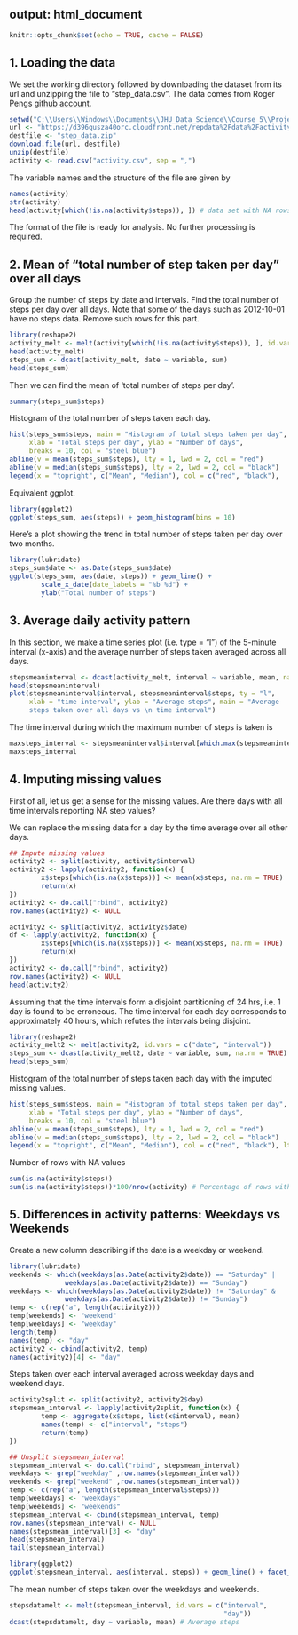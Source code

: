 
output: html_document
---

```{r setup, include=FALSE}
knitr::opts_chunk$set(echo = TRUE, cache = FALSE)
```

1. Loading the data
-------------------

We set the working directory followed by downloading the dataset from its url and unzipping the file to "step_data.csv". The data comes from Roger Pengs [github account](https://github.com/rdpeng/RepData_PeerAssessment1).

```{r load data}
setwd("C:\\Users\\Windows\\Documents\\JHU_Data_Science\\Course_5\\Project_1\\")
url <- "https://d396qusza40orc.cloudfront.net/repdata%2Fdata%2Factivity.zip"
destfile <- "step_data.zip"
download.file(url, destfile)
unzip(destfile)
activity <- read.csv("activity.csv", sep = ",")
```

The variable names and the structure of the file are given by
```{r activity details}
names(activity)
str(activity)
head(activity[which(!is.na(activity$steps)), ]) # data set with NA rows removed
```
The format of the file is ready for analysis. No further processing is required. 

2. Mean of "total number of step taken per day" over all days
-------------------------------------------------------------

Group the number of steps by date and intervals. Find the total number of steps per day over all days. Note that some of the days such as 2012-10-01 have no steps data. Remove such rows for this part.

```{r steps mean}
library(reshape2)
activity_melt <- melt(activity[which(!is.na(activity$steps)), ], id.vars = c("date", "interval"))
head(activity_melt)
steps_sum <- dcast(activity_melt, date ~ variable, sum)
head(steps_sum)
```

Then we can find the mean of 'total number of steps per day'.
```{r total steps per day summary}
summary(steps_sum$steps)
```

Histogram of the total number of steps taken each day.
```{r total step per day histogram}
hist(steps_sum$steps, main = "Histogram of total steps taken per day",
     xlab = "Total steps per day", ylab = "Number of days", 
     breaks = 10, col = "steel blue")
abline(v = mean(steps_sum$steps), lty = 1, lwd = 2, col = "red")
abline(v = median(steps_sum$steps), lty = 2, lwd = 2, col = "black")
legend(x = "topright", c("Mean", "Median"), col = c("red", "black"),       lty = c(1, 2), lwd = c(2, 2))
```

Equivalent ggplot.
```{r ggplot histogram}
library(ggplot2)
ggplot(steps_sum, aes(steps)) + geom_histogram(bins = 10)
```

Here's a plot showing the trend in total number of steps taken per day over two months.
```{r total steps trend}
library(lubridate)
steps_sum$date <- as.Date(steps_sum$date)
ggplot(steps_sum, aes(date, steps)) + geom_line() +            
        scale_x_date(date_labels = "%b %d") + 
        ylab("Total number of steps")
```

3. Average daily activity pattern
---------------------------------

In this section, we make a time series plot (i.e. type = "l") of the 5-minute interval (x-axis) and the average number of steps taken averaged across all days.

```{r time series plot}
stepsmeaninterval <- dcast(activity_melt, interval ~ variable, mean, na.rm = TRUE)
head(stepsmeaninterval)
plot(stepsmeaninterval$interval, stepsmeaninterval$steps, ty = "l", 
     xlab = "time interval", ylab = "Average steps", main = "Average 
     steps taken over all days vs \n time interval")
```

The time interval during which the maximum number of steps is taken is

```{r max steps}
maxsteps_interval <- stepsmeaninterval$interval[which.max(stepsmeaninterval$steps)]
maxsteps_interval
```

4. Imputing missing values
--------------------------

First of all, let us get a sense for the missing values. Are there days with all time intervals reporting NA step values? 

We can replace the missing data for a day by the time average over all other days. 
```{r impute missing days data}
## Impute missing values
activity2 <- split(activity, activity$interval)
activity2 <- lapply(activity2, function(x) {
        x$steps[which(is.na(x$steps))] <- mean(x$steps, na.rm = TRUE)
        return(x)
})
activity2 <- do.call("rbind", activity2)
row.names(activity2) <- NULL

activity2 <- split(activity2, activity2$date)
df <- lapply(activity2, function(x) {
        x$steps[which(is.na(x$steps))] <- mean(x$steps, na.rm = TRUE)
        return(x)
})
activity2 <- do.call("rbind", activity2)
row.names(activity2) <- NULL
head(activity2)
```
Assuming that the time intervals form a disjoint partitioning of 24 hrs, i.e. 1 day is found to be erroneous. The time interval for each day corresponds to approximately 40 hours, which refutes the intervals being disjoint.

```{r steps mean2}
library(reshape2)
activity_melt2 <- melt(activity2, id.vars = c("date", "interval"))
steps_sum <- dcast(activity_melt2, date ~ variable, sum, na.rm = TRUE)
head(steps_sum)
```
Histogram of the total number of steps taken each day with the imputed missing values.
```{r total step per day histogram2}
hist(steps_sum$steps, main = "Histogram of total steps taken per day", 
     xlab = "Total steps per day", ylab = "Number of days", 
     breaks = 10, col = "steel blue")
abline(v = mean(steps_sum$steps), lty = 1, lwd = 2, col = "red")
abline(v = median(steps_sum$steps), lty = 2, lwd = 2, col = "black")
legend(x = "topright", c("Mean", "Median"), col = c("red", "black"), lty = c(2, 1), lwd = c(2, 2))
```

Number of rows with NA values
```{r NA row num}
sum(is.na(activity$steps))
sum(is.na(activity$steps))*100/nrow(activity) # Percentage of rows with missing values
```

5. Differences in activity patterns: Weekdays vs Weekends
---------------------------------------------------------

Create a new column describing if the date is a weekday or weekend.

```{r weekday status}
library(lubridate)
weekends <- which(weekdays(as.Date(activity2$date)) == "Saturday" |
              weekdays(as.Date(activity2$date)) == "Sunday")
weekdays <- which(weekdays(as.Date(activity2$date)) != "Saturday" &
              weekdays(as.Date(activity2$date)) != "Sunday")
temp <- c(rep("a", length(activity2)))
temp[weekends] <- "weekend"
temp[weekdays] <- "weekday"
length(temp)
names(temp) <- "day"
activity2 <- cbind(activity2, temp)
names(activity2)[4] <- "day"
```

Steps taken over each interval averaged across weekday days and weekend days.

```{r}
activity2split <- split(activity2, activity2$day)
stepsmean_interval <- lapply(activity2split, function(x) {
        temp <- aggregate(x$steps, list(x$interval), mean)
        names(temp) <- c("interval", "steps")
        return(temp)
})

## Unsplit stepsmean_interval
stepsmean_interval <- do.call("rbind", stepsmean_interval)
weekdays <- grep("weekday" ,row.names(stepsmean_interval))
weekends <- grep("weekend" ,row.names(stepsmean_interval))
temp <- c(rep("a", length(stepsmean_interval$steps)))
temp[weekdays] <- "weekdays"
temp[weekends] <- "weekends"
stepsmean_interval <- cbind(stepsmean_interval, temp)
row.names(stepsmean_interval) <- NULL
names(stepsmean_interval)[3] <- "day"
head(stepsmean_interval)
tail(stepsmean_interval)

library(ggplot2)
ggplot(stepsmean_interval, aes(interval, steps)) + geom_line() + facet_grid(day ~ .) 
```

The mean number of steps taken over the weekdays and weekends.

```{r weekday/end mean steps}
stepsdatamelt <- melt(stepsmean_interval, id.vars = c("interval",
                                                      "day"))
dcast(stepsdatamelt, day ~ variable, mean) # Average steps
```






